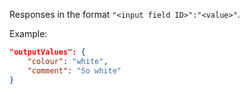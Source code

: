Responses in the format `"<input field ID>":"<value>"`.

Example:

```json
"outputValues": {
    "colour": "white",
    "comment": "So white"
}
```